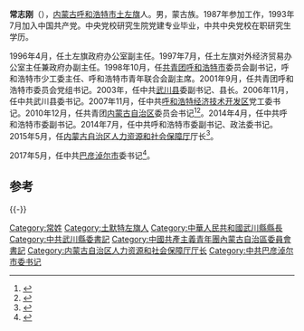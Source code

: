'''常志刚'''（{{bd|1968年|10月||}}），[[内蒙古|内蒙古]][[呼和浩特市|呼和浩特市]][[土默特左旗|土左旗]]人。男，蒙古族。1987年参加工作，1993年7月加入中国共产党。中央党校研究生院党建专业毕业，中共中央党校在职研究生学历。

1996年4月，任土左旗政府办公室副主任。1997年7月，任土左旗对外经济贸易办公室主任兼政府办副主任。1998年10月，任[[中國共產主義青年團|共青团]][[呼和浩特市|呼和浩特市]]委员会副书记，呼和浩特市少工委主任、呼和浩特市青年联合会副主席。2001年9月，任共青团呼和浩特市委员会党组书记。2003年，任中共[[武川县|武川县]]委副书记、县长。2006年11月，任中共武川县委书记。2007年11月，任中共[[呼和浩特经济技术开发区|呼和浩特经济技术开发区]]党工委书记。2010年12月，任共青团[[内蒙古自治区|内蒙古自治区]]委员会书记<ref>{{cite news|title=内蒙古团组织：把办公室“搬”到基层|url=http://cpc.people.com.cn/gqt/n/2013/0920/c363174-22976832.html|accessdate=2014-10-09|newspaper=人民网|archive-date=2019-08-01|archive-url=https://web.archive.org/web/20190801141917/http://cpc.people.com.cn/gqt/n/2013/0920/c363174-22976832.html}}</ref><ref>{{cite news|title=内蒙古：云静波等35人当选共青团第十七次全国代表大会代表|url=http://cpc.people.com.cn/gqt/n/2013/0509/c363174-21422696.html|accessdate=2014-10-09|newspaper=人民网|archive-date=2016-03-04|archive-url=https://web.archive.org/web/20160304055749/http://cpc.people.com.cn/gqt/n/2013/0509/c363174-21422696.html}}</ref>。2014年4月，任中共呼和浩特市委副书记。2014年7月，任中共呼和浩特市委副书记、政法委书记。2015年5月，任[[内蒙古自治区人力资源和社会保障厅|内蒙古自治区人力资源和社会保障厅]]厅长<ref>{{cite web|url=http://district.ce.cn/newarea/sddy/201505/24/t20150524_5444415.shtml|title=常志刚任内蒙古人社厅厅长 秦义任住建厅厅长 佟国清任文化厅厅长|publisher=中国经济网|accessdate=2016-10-08|archive-date=2019-08-01|archive-url=https://web.archive.org/web/20190801021114/http://district.ce.cn/newarea/sddy/201505/24/t20150524_5444415.shtml}}</ref>。

2017年5月，任中共[[巴彦淖尔市|巴彦淖尔市]]委书记<ref >{{cite web |url=http://district.ce.cn/newarea/sddy/201705/26/t20170526_23237331.shtml |language= |title=常志刚任巴彦淖尔市委书记 段志强不再担任(简历) |publisher=中国经济网 |date=2017年5月26日 |accessdate= |archive-date=2019年8月3日 |archive-url=https://web.archive.org/web/20190803140230/http://district.ce.cn/newarea/sddy/201705/26/t20170526_23237331.shtml }}</ref>。

==参考==
{{reflist}}

{{-}}
{{start box}}
{{s-ppo|cpc}}
{{s-before|[[常志刚|常志刚]]}}
{{s-title|[[中国共产党巴彦淖尔市委员会|中国共产党巴彦淖尔市委员会]]书记|2017年5月－}}
{{s-inc}}
{{s-gov|prc}}
{{s-before|[[]]}}
{{s-title|[[内蒙古自治区人力资源和社会保障厅|内蒙古自治区人力资源和社会保障厅]]厅长|2015年5月－2017年5月}}
{{s-after|[[]]}}
{{s-civ}}
{{s-before|[[胡达古拉|胡达古拉]]}}
{{s-title|[[中国共产主义青年团|中国共产主义青年团]]内蒙古自治区委书记|2010年12月－2014年5月}}
{{s-after|[[常青_(1970年)|常　青]]}}
{{end box}}

{{各省级行政区团委书记}}

{{DEFAULTSORT:Chang常}}
[[Category:常姓|Category:常姓]]
[[Category:土默特左旗人|Category:土默特左旗人]]
[[Category:中華人民共和國武川縣縣長|Category:中華人民共和國武川縣縣長]]
[[Category:中共武川縣委書記|Category:中共武川縣委書記]]
[[Category:中國共產主義青年團內蒙古自治區委員會書記|Category:中國共產主義青年團內蒙古自治區委員會書記]]
[[Category:内蒙古自治区人力资源和社会保障厅厅长|Category:内蒙古自治区人力资源和社会保障厅厅长]]
[[Category:中共巴彦淖尔市委书记|Category:中共巴彦淖尔市委书记]]